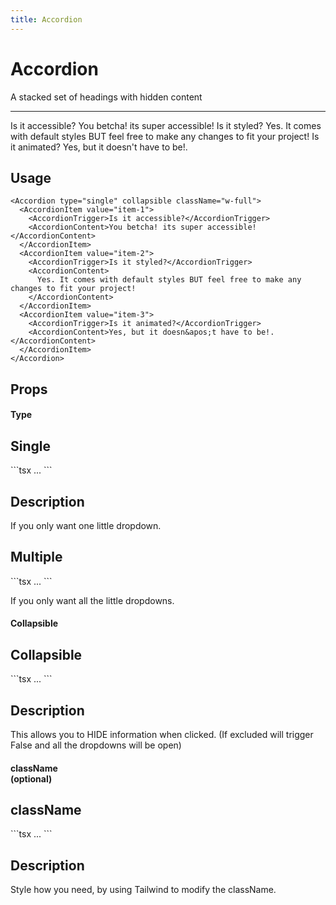 ```yaml
---
title: Accordion
---
```


# Accordion

A stacked set of headings with hidden content

---


<div>
  <Accordion type="single" collapsible className="w-full">
    <AccordionItem value="item-1">
      <AccordionTrigger>Is it accessible?</AccordionTrigger>
      <AccordionContent>You betcha! its super accessible!</AccordionContent>
    </AccordionItem>
    <AccordionItem value="item-2">
      <AccordionTrigger>Is it styled?</AccordionTrigger>
      <AccordionContent>
        Yes. It comes with default styles BUT feel free to make any changes to fit your project!
      </AccordionContent>
    </AccordionItem>
    <AccordionItem value="item-3">
      <AccordionTrigger>Is it animated?</AccordionTrigger>
      <AccordionContent>Yes, but it doesn&apos;t have to be!.</AccordionContent>
    </AccordionItem>
  </Accordion>
</div>

## Usage

```tsx
<Accordion type="single" collapsible className="w-full">
  <AccordionItem value="item-1">
    <AccordionTrigger>Is it accessible?</AccordionTrigger>
    <AccordionContent>You betcha! its super accessible!</AccordionContent>
  </AccordionItem>
  <AccordionItem value="item-2">
    <AccordionTrigger>Is it styled?</AccordionTrigger>
    <AccordionContent>
      Yes. It comes with default styles BUT feel free to make any changes to fit your project!
    </AccordionContent>
  </AccordionItem>
  <AccordionItem value="item-3">
    <AccordionTrigger>Is it animated?</AccordionTrigger>
    <AccordionContent>Yes, but it doesn&apos;t have to be!.</AccordionContent>
  </AccordionItem>
</Accordion>
```

## Props

#### Type

<div className="flex justify-between gap-3 my-10">
  <div className="flex flex-col w-1/2">
    <h2 className="text-center underline">Single</h2>
    ```tsx
    <Accordion type="single">...</Accordion>
    ```
  </div>
  <div className="flex flex-col w-1/2 ">
    <h2 className="text-center underline">Description</h2>
    <p className="flex mt-6 px-4">If you only want one little dropdown.</p>
  </div>
</div>

<div className="flex justify-between gap-3 my-10">
  <div className="flex flex-col w-1/2">
    <h2 className="text-center underline">Multiple</h2>
    ```tsx
    <Accordion type="multiple">...</Accordion>
    ```
  </div>
  <div className="flex flex-col w-1/2 mt-6">
    <p className="flex mt-6 px-4">If you only want all the little dropdowns.</p>
  </div>
</div>

#### Collapsible

<div className="flex justify-between gap-3 my-10">
  <div className="flex flex-col w-1/2">
    <h2 className="text-center underline">Collapsible</h2>
    ```tsx
    <Accordion collapsible>...</Accordion>
    ```
  </div>
  <div className="flex flex-col w-1/2 ">
    <h2 className="text-center underline">Description</h2>
    <p className="flex mt-6 px-4">
      This allows you to HIDE information when clicked. (If excluded will trigger False and all the dropdowns will be
      open)
    </p>
  </div>
</div>

#### className <br /> (optional)

<div className="flex justify-between gap-3 my-10">
  <div className="flex flex-col w-1/2">
    <h2 className="text-center underline">className</h2>
    ```tsx
    <Accordion type="single" className="...">
      ...
    </Accordion>
    ```
  </div>
  <div className="flex flex-col w-1/2 ">
    <h2 className="text-center underline">Description</h2>
    <p className="flex mt-6 px-4">Style how you need, by using Tailwind to modify the className.</p>
  </div>
</div>

